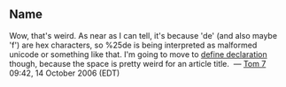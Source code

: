 == Name ==

Wow, that's weird. As near as I can tell, it's because 'de' (and also maybe 'f') are hex characters, so %25de is being interpreted as malformed unicode or something like that. I'm going to move to [[define declaration]] though, because the space is pretty weird for an article title. &nbsp;&mdash;&nbsp;[[User:Tom7|Tom 7]] 09:42, 14 October 2006 (EDT)
